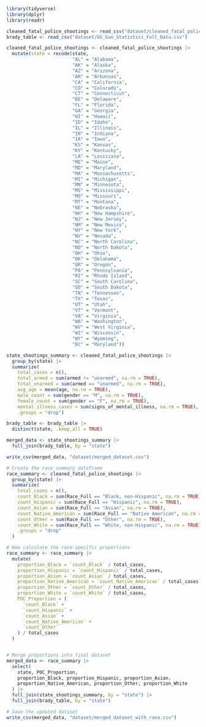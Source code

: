 ```r
library(tidyverse)
library(dplyr)
library(readr)
```

```r
cleaned_fatal_police_shootings <- read_csv("dataset/cleaned_fatal_police_shootings.csv")
brady_table <- read_csv("dataset/US_Gun_Statistics_Full_Data.csv")

cleaned_fatal_police_shootings <- cleaned_fatal_police_shootings |>
  mutate(state = recode(state,
                        "AL" = "Alabama", 
                        "AK" = "Alaska", 
                        "AZ" = "Arizona", 
                        "AR" = "Arkansas",
                        "CA" = "California",
                        "CO" = "Colorado", 
                        "CT" = "Connecticut", 
                        "DE" = "Delaware",
                        "FL" = "Florida", 
                        "GA" = "Georgia", 
                        "HI" = "Hawaii", 
                        "ID" = "Idaho",
                        "IL" = "Illinois", 
                        "IN" = "Indiana", 
                        "IA" = "Iowa", 
                        "KS" = "Kansas",
                        "KY" = "Kentucky", 
                        "LA" = "Louisiana", 
                        "ME" = "Maine", 
                        "MD" = "Maryland",
                        "MA" = "Massachusetts", 
                        "MI" = "Michigan", 
                        "MN" = "Minnesota", 
                        "MS" = "Mississippi",
                        "MO" = "Missouri", 
                        "MT" = "Montana", 
                        "NE" = "Nebraska", 
                        "NH" = "New Hampshire",
                        "NJ" = "New Jersey", 
                        "NM" = "New Mexico", 
                        "NY" = "New York",
                        "NV" = "Nevada",
                        "NC" = "North Carolina", 
                        "ND" = "North Dakota", 
                        "OH" = "Ohio", 
                        "OK" = "Oklahoma",
                        "OR" = "Oregon", 
                        "PA" = "Pennsylvania", 
                        "RI" = "Rhode Island",
                        "SC" = "South Carolina", 
                        "SD" = "South Dakota", 
                        "TN" = "Tennessee",
                        "TX" = "Texas", 
                        "UT" = "Utah", 
                        "VT" = "Vermont", 
                        "VA" = "Virginia",
                        "WA" = "Washington", 
                        "WV" = "West Virginia", 
                        "WI" = "Wisconsin", 
                        "WY" = "Wyoming",
                        "DC" = "Maryland"))

state_shootings_summary <- cleaned_fatal_police_shootings |>
  group_by(state) |>
  summarize(
    total_cases = n(),                                  
    total_armed = sum(armed != "unarmed", na.rm = TRUE), 
    total_unarmed = sum(armed == "unarmed", na.rm = TRUE),
    avg_age = mean(age, na.rm = TRUE),                    
    male_count = sum(gender == "M", na.rm = TRUE),        
    female_count = sum(gender == "F", na.rm = TRUE),     
    mental_illness_cases = sum(signs_of_mental_illness, na.rm = TRUE), 
    .groups = "drop")

brady_table <- brady_table |>
  distinct(state, .keep_all = TRUE)

merged_data <- state_shootings_summary |>
  full_join(brady_table, by = "state") 

write_csv(merged_data, "dataset/merged_dataset.csv")
```

```r
# Create the race_summary dataframe
race_summary <- cleaned_fatal_police_shootings |>
  group_by(state) |>
  summarize(
    total_cases = n(),
    count_Black = sum(Race_Full == "Black, non-Hispanic", na.rm = TRUE),
    count_Hispanic = sum(Race_Full == "Hispanic", na.rm = TRUE),
    count_Asian = sum(Race_Full == "Asian", na.rm = TRUE),
    count_Native_American = sum(Race_Full == "Native American", na.rm = TRUE),
    count_Other = sum(Race_Full == "Other", na.rm = TRUE),
    count_White = sum(Race_Full == "White, non-Hispanic", na.rm = TRUE),
    .groups = "drop"
  )

# Now calculate the race-specific proportions
race_summary <- race_summary |>
  mutate(
    proportion_Black = `count_Black` / total_cases,
    proportion_Hispanic = `count_Hispanic` / total_cases,
    proportion_Asian = `count_Asian` / total_cases,
    proportion_Native_American = `count_Native_American` / total_cases,
    proportion_Other = `count_Other` / total_cases,
    proportion_White = `count_White` / total_cases,
    POC_Proportion = (
      `count_Black` +
      `count_Hispanic` +
      `count_Asian` +
      `count_Native_American` +
      `count_Other`
    ) / total_cases
  )


# Merge proportions into final dataset
merged_data <- race_summary |>
  select(
    state, POC_Proportion,
    proportion_Black, proportion_Hispanic, proportion_Asian,
    proportion_Native_American, proportion_Other, proportion_White
  ) |>
  full_join(state_shootings_summary, by = "state") |>
  full_join(brady_table, by = "state")

# Save the updated dataset
write_csv(merged_data, "dataset/merged_dataset_with_race.csv")
```